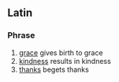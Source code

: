 ==Latin==

===Phrase===
{{head|la|phrase|head=[[grātia]] [[gratia|gratiam]] [[pario|parit]]}}

# [[grace]] gives birth to grace
# [[kindness]] results in kindness
# [[thanks]] begets thanks